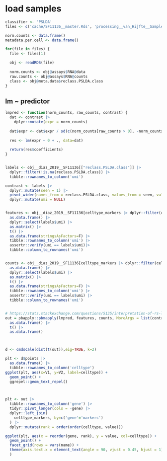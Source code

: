 
# load samples

```r
classifier <- 'PSLDA'
files <- c('cache/SF11136__master.Rds', 'processing__van_Hijfte__Sample-Y.Rmd')

norm.counts <- data.frame()
metadata.per.cell <- data.frame()

for(file in files) {
  file <- files[1]

  obj <- readRDS(file)
  
  norm.counts <- obj@assays$RNA@data
  raw.counts <- obj@assays$RNA@counts
  class <- obj@meta.data$reclass.PSLDA.class
}


```

## lm ~ predictor

```r

lmpred <- function(norm_counts, raw_counts, contrast) {
  dat <- contrast |> 
    dplyr::mutate(expr = norm_counts)
  
  dat$expr <- dat$expr / sd(c(norm_counts[raw_counts > 0], -norm_counts[raw_counts > 0] )) # to make it symetric
  
  res <- lm(expr ~ 0 + ., data=dat)
  
  return(res$coefficients)
}


labels <- obj__diaz_2019__SF11136[["reclass.PSLDA.class"]] |> 
  dplyr::filter(!is.na(reclass.PSLDA.class)) |> 
  tibble::rownames_to_column('umi')

contrast <- labels |>
  dplyr::mutate(seen = 1) |> 
  pivot_wider(names_from = reclass.PSLDA.class, values_from = seen, values_fill = 0) |> 
  dplyr::mutate(umi = NULL)


features <- obj__diaz_2019__SF11136[celltype_markers |> dplyr::filter(celltype != "cell cycling") |> dplyr::pull(markers),]@assays$RNA@data |> 
  as.data.frame() |> 
  dplyr::select(labels$umi) |>
  as.matrix() |> 
  t() |> 
  as.data.frame(stringsAsFactors=F) |> 
  tibble::rownames_to_column('umi') |> 
  assertr::verify(umi == labels$umi)|> 
  tibble::column_to_rownames('umi')  


counts <- obj__diaz_2019__SF11136[celltype_markers |> dplyr::filter(celltype != "cell cycling") |> dplyr::pull(markers),]@assays$RNA@counts |> 
  as.data.frame() |> 
  dplyr::select(labels$umi) |>
  as.matrix() |> 
  t() |> 
  as.data.frame(stringsAsFactors=F) |> 
  tibble::rownames_to_column('umi') |> 
  assertr::verify(umi == labels$umi) |> 
  tibble::column_to_rownames('umi')  


# https://stats.stackexchange.com/questions/5135/interpretation-of-rs-lm-output
out = pbapply::pbmapply(lmpred, features, counts, MoreArgs = list(contrast)) |> 
  as.data.frame() |> 
  t() |> 
  as.data.frame()



d <- cmdscale(dist(t(out)),eig=TRUE, k=2)

plt <- d$points |> 
  as.data.frame() |> 
  tibble::rownames_to_column('celltype')
ggplot(plt, aes(x=V1, y=V2, label=celltype)) + 
  geom_point() +
  ggrepel::geom_text_repel()



plt <- out |> 
  tibble::rownames_to_column('gene') |> 
  tidyr::pivot_longer(cols = -gene) |> 
  dplyr::left_join(
    celltype_markers, by=c('gene'='markers')
  ) |> 
  dplyr::mutate(rank = order(order(celltype, value)))

ggplot(plt, aes(x = reorder(gene, rank), y = value, col=celltype)) +
  geom_point() +
  facet_grid(rows = vars(name)) + 
  theme(axis.text.x = element_text(angle = 90, vjust = 0.45, hjust = 1)
  )



```
